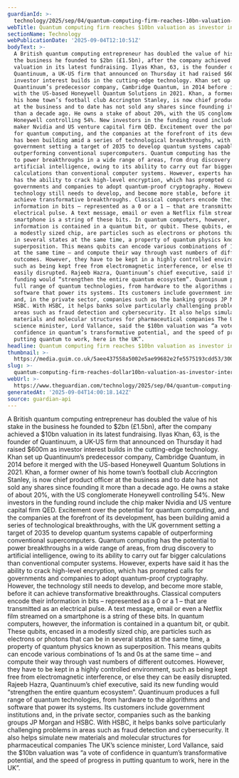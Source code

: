```yaml
---
guardianId: >-
  technology/2025/sep/04/quantum-computing-firm-reaches-10bn-valuation-as-investor-interest-builds
webTitle: Quantum computing firm reaches $10bn valuation as investor interest builds
sectionName: Technology
webPublicationDate: '2025-09-04T12:10:51Z'
bodyText: >-
  A British quantum computing entrepreneur has doubled the value of his stake in
  the business he founded to $2bn (£1.5bn), after the company achieved a $10bn
  valuation in its latest fundraising. Ilyas Khan, 63, is the founder of
  Quantinuum, a UK-US firm that announced on Thursday it had raised $600m as
  investor interest builds in the cutting-edge technology. Khan set up
  Quantinuum’s predecessor company, Cambridge Quantum, in 2014 before it merged
  with the US-based Honeywell Quantum Solutions in 2021. Khan, a former owner of
  his home town’s football club Accrington Stanley, is now chief product officer
  at the business and to date has not sold any shares since founding it more
  than a decade ago. He owns a stake of about 20%, with the US conglomerate
  Honeywell controlling 54%. New investors in the funding round include the chip
  maker Nvidia and US venture capital firm QED. Excitement over the potential
  for quantum computing, and the companies at the forefront of its development,
  has been building amid a series of technological breakthroughs, with the UK
  government setting a target of 2035 to develop quantum systems capable of
  outperforming conventional supercomputers. Quantum computing has the potential
  to power breakthroughs in a wide range of areas, from drug discovery to
  artificial intelligence, owing to its ability to carry out far bigger
  calculations than conventional computer systems. However, experts have said it
  has the ability to crack high-level encryption, which has prompted calls for
  governments and companies to adopt quantum-proof cryptography. However, the
  technology still needs to develop, and become more stable, before it can
  achieve transformative breakthroughs. Classical computers encode their
  information in bits – represented as a 0 or a 1 – that are transmitted as an
  electrical pulse. A text message, email or even a Netflix film streamed on a
  smartphone is a string of these bits. In quantum computers, however, the
  information is contained in a quantum bit, or qubit. These qubits, encased in
  a modestly sized chip, are particles such as electrons or photons that can be
  in several states at the same time, a property of quantum physics known as
  superposition. This means qubits can encode various combinations of 1s and 0s
  at the same time – and compute their way through vast numbers of different
  outcomes. However, they have to be kept in a highly controlled environment,
  such as being kept free from electromagnetic interference, or else they can be
  easily disrupted. Rajeeb Hazra, Quantinuum’s chief executive, said its new
  funding would “strengthen the entire quantum ecosystem”. Quantinuum produces a
  full range of quantum technologies, from hardware to the algorithms and
  software that power its systems. Its customers include government institutions
  and, in the private sector, companies such as the banking groups JP Morgan and
  HSBC. With HSBC, it helps banks solve particularly challenging problems in
  areas such as fraud detection and cybersecurity. It also helps simulate new
  materials and molecular structures for pharmaceutical companies The UK’s
  science minister, Lord Vallance, said the $10bn valuation was “a vote of
  confidence in quantum’s transformative potential, and the speed of progress in
  putting quantum to work, here in the UK”.
headline: Quantum computing firm reaches $10bn valuation as investor interest builds
thumbnail: >-
  https://media.guim.co.uk/5aee437558a5002e5ae99682e2fe5575193cdd53/300_0_3000_2400/500.jpg
slug: >-
  quantum-computing-firm-reaches-dollar10bn-valuation-as-investor-interest-builds
webUrl: >-
  https://www.theguardian.com/technology/2025/sep/04/quantum-computing-firm-reaches-10bn-valuation-as-investor-interest-builds
generatedAt: '2025-09-04T14:00:18.142Z'
source: guardian-api
---
```

A British quantum computing entrepreneur has doubled the value of his stake in the business he founded to $2bn (£1.5bn), after the company achieved a $10bn valuation in its latest fundraising. Ilyas Khan, 63, is the founder of Quantinuum, a UK-US firm that announced on Thursday it had raised $600m as investor interest builds in the cutting-edge technology. Khan set up Quantinuum’s predecessor company, Cambridge Quantum, in 2014 before it merged with the US-based Honeywell Quantum Solutions in 2021. Khan, a former owner of his home town’s football club Accrington Stanley, is now chief product officer at the business and to date has not sold any shares since founding it more than a decade ago. He owns a stake of about 20%, with the US conglomerate Honeywell controlling 54%. New investors in the funding round include the chip maker Nvidia and US venture capital firm QED. Excitement over the potential for quantum computing, and the companies at the forefront of its development, has been building amid a series of technological breakthroughs, with the UK government setting a target of 2035 to develop quantum systems capable of outperforming conventional supercomputers. Quantum computing has the potential to power breakthroughs in a wide range of areas, from drug discovery to artificial intelligence, owing to its ability to carry out far bigger calculations than conventional computer systems. However, experts have said it has the ability to crack high-level encryption, which has prompted calls for governments and companies to adopt quantum-proof cryptography. However, the technology still needs to develop, and become more stable, before it can achieve transformative breakthroughs. Classical computers encode their information in bits – represented as a 0 or a 1 – that are transmitted as an electrical pulse. A text message, email or even a Netflix film streamed on a smartphone is a string of these bits. In quantum computers, however, the information is contained in a quantum bit, or qubit. These qubits, encased in a modestly sized chip, are particles such as electrons or photons that can be in several states at the same time, a property of quantum physics known as superposition. This means qubits can encode various combinations of 1s and 0s at the same time – and compute their way through vast numbers of different outcomes. However, they have to be kept in a highly controlled environment, such as being kept free from electromagnetic interference, or else they can be easily disrupted. Rajeeb Hazra, Quantinuum’s chief executive, said its new funding would “strengthen the entire quantum ecosystem”. Quantinuum produces a full range of quantum technologies, from hardware to the algorithms and software that power its systems. Its customers include government institutions and, in the private sector, companies such as the banking groups JP Morgan and HSBC. With HSBC, it helps banks solve particularly challenging problems in areas such as fraud detection and cybersecurity. It also helps simulate new materials and molecular structures for pharmaceutical companies The UK’s science minister, Lord Vallance, said the $10bn valuation was “a vote of confidence in quantum’s transformative potential, and the speed of progress in putting quantum to work, here in the UK”.
